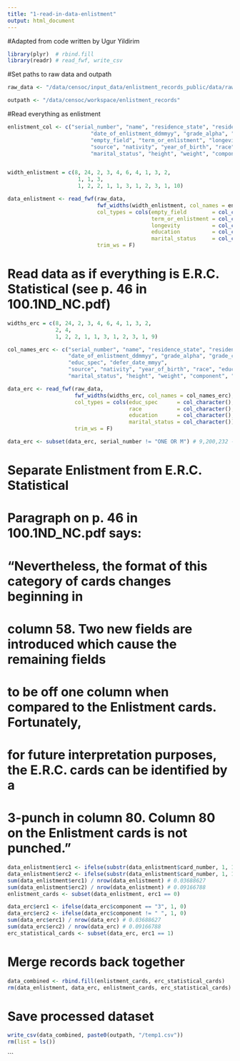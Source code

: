```yaml
---
title: "1-read-in-data-enlistment"
output: html_document
---
```

#Adapted from code written by Ugur Yildirim

```r
library(plyr)  # rbind.fill
library(readr) # read_fwf, write_csv

```

#Set paths to raw data and outpath
```r
raw_data <- "/data/censoc/input_data/enlistment_records_public/data/raw/ASNEF.FIN.DAT"

outpath <- "/data/censoc/workspace/enlistment_records"

```

#Read everything as enlistment
```r
enlistment_col <- c("serial_number", "name", "residence_state", "residence_county", "place_of_enlistment", 
                          "date_of_enlistment_ddmmyy", "grade_alpha", "grade_code", "branch_alpha", "branch_code", 
                          "empty_field", "term_or_enlistment", "longevity", 
                          "source", "nativity", "year_of_birth", "race", "education", "civ_occupation", 
                          "marital_status", "height", "weight", "component", "card_number")


width_enlistment = c(8, 24, 2, 3, 4, 6, 4, 1, 3, 2, 
                      1, 1, 3, 
                      1, 2, 2, 1, 1, 3, 1, 2, 3, 1, 10)

data_enlistment <- read_fwf(raw_data, 
                            fwf_widths(width_enlistment, col_names = enlistment_col), 
                            col_types = cols(empty_field        = col_character(), 
                                             term_or_enlistment = col_character(), 
                                             longevity          = col_character(), 
                                             education          = col_character(), 
                                             marital_status     = col_character()),
                            trim_ws = F)
```

# Read data as if everything is E.R.C. Statistical (see p. 46 in 100.1ND_NC.pdf)
``` r
widths_erc = c(8, 24, 2, 3, 4, 6, 4, 1, 3, 2, 
               2, 4, 
               1, 2, 2, 1, 1, 3, 1, 2, 3, 1, 9)

col_names_erc <- c("serial_number", "name", "residence_state", "residence_county", "place_of_enlistment", 
                   "date_of_enlistment_ddmmyy", "grade_alpha", "grade_code", "branch_alpha", "branch_code", 
                   "educ_spec", "defer_date_mmyy", 
                   "source", "nativity", "year_of_birth", "race", "education", "civ_occupation", 
                   "marital_status", "height", "weight", "component", "card_number")

data_erc <- read_fwf(raw_data, 
                     fwf_widths(widths_erc, col_names = col_names_erc), 
                     col_types = cols(educ_spec      = col_character(), 
                                      race           = col_character(), 
                                      education      = col_character(), 
                                      marital_status = col_character()),
                     trim_ws = F)

data_erc <- subset(data_erc, serial_number != "ONE OR M") # 9,200,232 --> 9,039,840

```



# Separate Enlistment from E.R.C. Statistical

# Paragraph on p. 46 in 100.1ND_NC.pdf says:

# "Nevertheless, the format of this category of cards changes beginning in 
# column 58. Two new fields are introduced which cause the remaining fields 
# to be off one column when compared to the Enlistment cards. Fortunately, 
# for future interpretation purposes, the E.R.C. cards can be identified by a 
# 3-punch in column 80. Column 80 on the Enlistment cards is not punched."
``` r

data_enlistment$erc1 <- ifelse(substr(data_enlistment$card_number, 1, 1) == "3", 1, 0)
data_enlistment$erc2 <- ifelse(substr(data_enlistment$card_number, 1, 1) != " ", 1, 0)
sum(data_enlistment$erc1) / nrow(data_enlistment) # 0.03688627
sum(data_enlistment$erc2) / nrow(data_enlistment) # 0.09166788
enlistment_cards <- subset(data_enlistment, erc1 == 0)

data_erc$erc1 <- ifelse(data_erc$component == "3", 1, 0)
data_erc$erc2 <- ifelse(data_erc$component != " ", 1, 0)
sum(data_erc$erc1) / nrow(data_erc) # 0.03688627
sum(data_erc$erc2) / nrow(data_erc) # 0.09166788
erc_statistical_cards <- subset(data_erc, erc1 == 1)
```

# Merge records back together
```r
data_combined <- rbind.fill(enlistment_cards, erc_statistical_cards)
rm(data_enlistment, data_erc, enlistment_cards, erc_statistical_cards)

```

# Save processed dataset
```r
write_csv(data_combined, paste0(outpath, "/temp1.csv"))
rm(list = ls())
```

```
